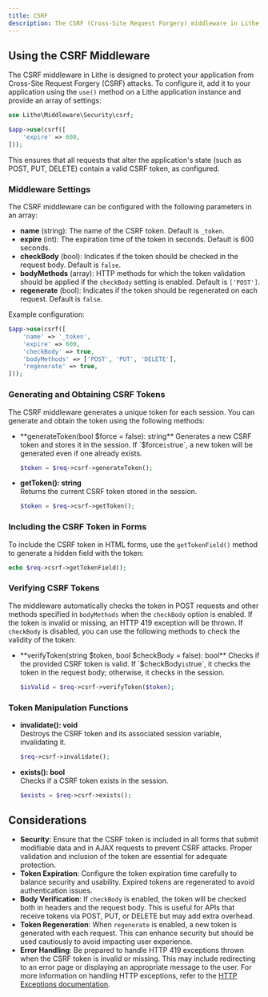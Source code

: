 ```yaml
---
title: CSRF  
description: The CSRF (Cross-Site Request Forgery) middleware in Lithe protects your application from attacks that attempt to perform actions on behalf of the user without their authorization.  
---
```


## Using the CSRF Middleware

The CSRF middleware in Lithe is designed to protect your application from Cross-Site Request Forgery (CSRF) attacks. To configure it, add it to your application using the `use()` method on a Lithe application instance and provide an array of settings:

```php
use Lithe\Middleware\Security\csrf;

$app->use(csrf([
    'expire' => 600,
]));
```

This ensures that all requests that alter the application's state (such as POST, PUT, DELETE) contain a valid CSRF token, as configured.

### Middleware Settings

The CSRF middleware can be configured with the following parameters in an array:

- **name** (string): The name of the CSRF token. Default is `_token`.
- **expire** (int): The expiration time of the token in seconds. Default is 600 seconds.
- **checkBody** (bool): Indicates if the token should be checked in the request body. Default is `false`.
- **bodyMethods** (array): HTTP methods for which the token validation should be applied if the `checkBody` setting is enabled. Default is `['POST']`.
- **regenerate** (bool): Indicates if the token should be regenerated on each request. Default is `false`.

Example configuration:

```php
$app->use(csrf([
    'name' => '_token',
    'expire' => 600,
    'checkBody' => true,
    'bodyMethods' => ['POST', 'PUT', 'DELETE'],
    'regenerate' => true,
]));
```

### Generating and Obtaining CSRF Tokens

The CSRF middleware generates a unique token for each session. You can generate and obtain the token using the following methods:

- **generateToken(bool $force = false): string**  
  Generates a new CSRF token and stores it in the session. If `$force` is `true`, a new token will be generated even if one already exists.

  ```php
  $token = $req->csrf->generateToken();
  ```

- **getToken(): string**  
  Returns the current CSRF token stored in the session.

  ```php
  $token = $req->csrf->getToken();
  ```

### Including the CSRF Token in Forms

To include the CSRF token in HTML forms, use the `getTokenField()` method to generate a hidden field with the token:

```php
echo $req->csrf->getTokenField();
```

### Verifying CSRF Tokens

The middleware automatically checks the token in POST requests and other methods specified in `bodyMethods` when the `checkBody` option is enabled. If the token is invalid or missing, an HTTP 419 exception will be thrown. If `checkBody` is disabled, you can use the following methods to check the validity of the token:

- **verifyToken(string $token, bool $checkBody = false): bool**  
  Checks if the provided CSRF token is valid. If `$checkBody` is `true`, it checks the token in the request body; otherwise, it checks in the session.

  ```php
  $isValid = $req->csrf->verifyToken($token);
  ```

### Token Manipulation Functions

- **invalidate(): void**  
  Destroys the CSRF token and its associated session variable, invalidating it.

  ```php
  $req->csrf->invalidate();
  ```

- **exists(): bool**  
  Checks if a CSRF token exists in the session.

  ```php
  $exists = $req->csrf->exists();
  ```

## Considerations

- **Security**: Ensure that the CSRF token is included in all forms that submit modifiable data and in AJAX requests to prevent CSRF attacks. Proper validation and inclusion of the token are essential for adequate protection.
- **Token Expiration**: Configure the token expiration time carefully to balance security and usability. Expired tokens are regenerated to avoid authentication issues.
- **Body Verification**: If `checkBody` is enabled, the token will be checked both in headers and the request body. This is useful for APIs that receive tokens via POST, PUT, or DELETE but may add extra overhead.
- **Token Regeneration**: When `regenerate` is enabled, a new token is generated with each request. This can enhance security but should be used cautiously to avoid impacting user experience.
- **Error Handling**: Be prepared to handle HTTP 419 exceptions thrown when the CSRF token is invalid or missing. This may include redirecting to an error page or displaying an appropriate message to the user. For more information on handling HTTP exceptions, refer to the [HTTP Exceptions documentation](/docs/digging-deep/http-exceptions).

